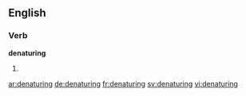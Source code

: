 ==English==

===Verb===
'''denaturing'''

# {{present participle of|denature}}

[[ar:denaturing]]
[[de:denaturing]]
[[fr:denaturing]]
[[sv:denaturing]]
[[vi:denaturing]]